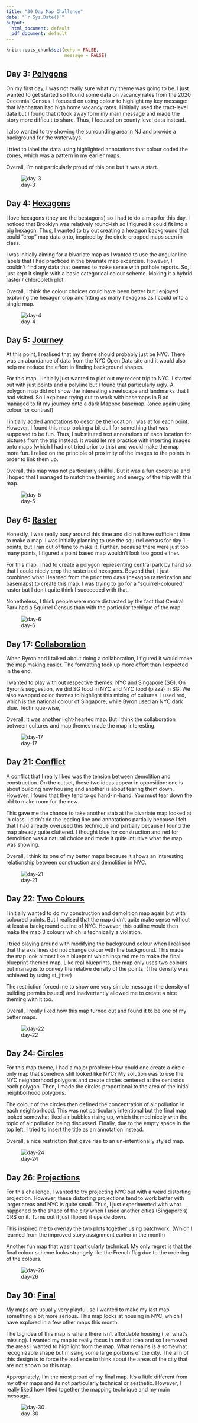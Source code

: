 ```yaml
---
title: "30 Day Map Challenge"
date: "`r Sys.Date()`"
output:
  html_document: default
  pdf_document: default
---
```


```r
knitr::opts_chunk$set(echo = FALSE,
                      message = FALSE)
```

## Day 3: [Polygons](https://github.com/Theta1112/my-30-day-maps/blob/main/scripts/day-3.R)

On my first day, I was not really sure what my theme was going to be. I just wanted to get started so I found some data on vacancy rates from the 2020 Decennial Census. I focused on using colour to highlight my key message: that Manhattan had high home vacancy rates. I initially used the tract-level data but I found that it took away form my main message and made the story more difficult to share. Thus, I focused on county level data instead.

I also wanted to try showing the surrounding area in NJ and provide a background for the waterways.

I tried to label the data using highlighted annotations that colour coded the zones, which was a pattern in my earlier maps. 

Overall, I'm not particularly proud of this one but it was a start. 

![day-3](output/03-Sean-Polygons.jpg) 

## Day 4: [Hexagons](https://github.com/Theta1112/my-30-day-maps/blob/main/scripts/day-4.R)

I love hexagons (they are the bestagons) so I had to do a map for this day. I noticed that Brooklyn was relatively round-ish so I figured it could fit into a big hexagon. Thus, I wanted to try out creating a hexagon background that could "crop" map data onto, inspired by the circle cropped maps seen in class.

I was initially aiming for a bivariate map as I wanted to use the angular line labels that I had practiced in the bivariate map excercise. However, I couldn't find any data that seemed to make sense with pothole reports. So, I just kept it simple with a basic categorical colour scheme. Making it a hybrid raster / chloropleth plot. 

Overall, I think the colour choices could have been better but I enjoyed exploring the hexagon crop and fitting as many hexagons as I could onto a single map. 

![day-4](output/04-Sean-Hexagons.jpg) 

## Day 5: [Journey](https://github.com/Theta1112/my-30-day-maps/blob/main/scripts/day-5.R)

At this point, I realised that my theme should probably just be NYC. There was an abundance of data from the NYC Open Data site and it would also help me reduce the effort in finding background shapes. 

For this map, I initially just wanted to plot out my recent trip to NYC. I started out with just points and a polyline but I found that particularly ugly. A polygon map did not show the interesting streetscape and landmarks that I had visited. So I explored trying out to work with basemaps in R ad managed to fit my journey onto a dark Mapbox basemap. (once again using colour for contrast)

I initially added annotations to describe the location I was at for each point. However, I found this map looking a bit dull for something that was supposed to be fun. Thus, I substituted text annotations of each location for pictures from the trip instead. It would let me practice with inserting images onto maps (which I had not tried prior to this) and would make the map more fun. I relied on the principle of proximity of the images to the points in order to link them up.  

Overall, this map was not particularly skillful. But it was a fun excercise and I hoped that I managed to match the theming and energy of the trip with this map. 

![day-5](output/05-Sean-Journey.jpg)

## Day 6: [Raster](https://github.com/Theta1112/my-30-day-maps/blob/main/scripts/day-6.R)

Honestly, I was really busy around this time and did not have sufficient time to make a map. I was initially planning to use the squirrel census for day 1 - points, but I ran out of time to make it. Further, because there were just too many points, I figured a point based map wouldn't look too good either. 

For this map, I had to create a polygon representing central park by hand so that I could nicely crop the rasterized hexagons. Beyond that, I just combined what I learned from the prior two days (hexagon rasterization and basemaps) to create this map. I was trying to go for a "squirrel-coloured" raster but I don't quite think I succeeded with that. 

Nonetheless, I think people were more distracted by the fact that Central Park had a Squirrel Census than with the particular techique of the map. 

![day-6](output/06-Sean-Raster.jpg)

## Day 17: [Collaboration](https://github.com/Theta1112/Day-19-Collaboration/blob/main/17-byron.Rmd)

When Byron and I talked about doing a collaboration, I figured it would make the map making easier. The formatting took up more effort than I expected in the end. 

I wanted to play with out respective themes: NYC and Singapore (SG). On Byron's suggestion, we did SG food in NYC and NYC food (pizza) in SG. We also swapped color themes to highlight this mixing of cultures. I used red, which is the national colour of Singapore, while Byron used an NYC dark blue. Technique-wise, 

Overall, it was another light-hearted map. But I think the collaboration between cultures and map themes made the map interesting. 


![day-17](output/17-Sean-Byron-Collab.png)


## Day 21: [Conflict](https://github.com/Theta1112/my-30-day-maps/blob/main/scripts/day-21.R)

A conflict that I really liked was the tension between demolition and construction. On the outset, these two ideas appear in opposition: one is about building new housing and another is about tearing them down. However, I found that they tend to go hand-in-hand. You must tear down the old to make room for the new. 

This gave me the chance to take another stab at the bivariate map looked at in class. I didn't do the leading line and annotations partially because I felt that I had already overused this technique and partially because I found the map already quite cluttered. I thought blue for construction and red for demolition was a natural choice and made it quite intuitive what the map was showing. 

Overall, I think its one of my better maps because it shows an interesting relationship between construction and demolition in NYC. 

![day-21](output/21-Sean-Conflict.png)

## Day 22: [Two Colours](https://github.com/Theta1112/my-30-day-maps/blob/main/scripts/day-22.R)

I initially wanted to do my construction and demolition map again but with coloured points. But I realised that the map didn't quite make sense without at least a background outline of NYC. However, this outline would then make the map 3 colours which is technically a violation. 

I tried playing around with modifying the background colour when I realised that the axis lines did not change colour with the background. This made the map look almost like a blueprint which inspired me to make the final blueprint-themed map. Like real blueprints, the map only uses two colours but manages to convey the relative density of the points. (The density was achieved by using st_jitter)

The restriction forced me to show one very simple message (the density of building permits issued) and inadvertantly allowed me to create a nice theming with it too. 

Overall, I really liked how this map turned out and found it to be one of my better maps.

![day-22](output/22-Sean-TwoColors.jpg)

## Day 24: [Circles](https://github.com/Theta1112/my-30-day-maps/blob/main/scripts/day-24.R)

For this map theme, I had a major problem: How could one create a circle-only map that somehow still looked like NYC? My solution was to use the NYC neighborhood polygons and create circles centered at the centroids each polygon. Then, I made the circles proportional to the area of the initial neighborhood polygons. 

The colour of the circles then defined the concentration of air pollution in each neighborhood. This was not particularly intentional but the final map looked somewhat liked air bubbles rising up, which themed nicely with the topic of air pollution being discussed. Finally, due to the empty space in the top left, I tried to insert the title as an annotation instead.

Overall, a nice restriction that gave rise to an un-intentionally styled map. 

![day-24](output/24-Sean-Circles.jpg)

## Day 26: [Projections](https://github.com/Theta1112/my-30-day-maps/blob/main/scripts/day-26.R)

For this challenge, I wanted to try projecting NYC out with a weird distorting projection. However, these distorting projections tend to work better with larger areas and NYC is quite small. Thus, I just experimented with what happened to the shape of the city when I used another cities (Singapore's) CRS on it. Turns out it just flipped it upside down. 

This inspired me to overlay the two plots together using patchwork. (Which I learned from the improved story assignment earlier in the month)

Another fun map that wasn't particularly technical. My only regret is that the final colour scheme looks strangely like the French flag due to the ordering of the colours. 

![day-26](output/26-Sean-Projections.png)

## Day 30: [Final](https://github.com/Theta1112/my-30-day-maps/blob/main/scripts/day-30.R)

My maps are usually very playful, so I wanted to make my last map something a bit more serious. 
This map looks at housing in NYC, which I have explored in a few other maps this month. 

The big idea of this map is where there isn't affordable housing (i.e. what's missing). I wanted my map to really focus in on that idea and so I removed the areas I wanted to highlight from the map. What remains is a somewhat recognizable shape but missing some large portions of the city. The aim of this design is to force the audience to think about the areas of the city that are not shown on this map. 

Appropriately, I'm the most proud of my final map. It's a little different from my other maps and its not particularly technical or aesthetic. However, I really liked how I tied together the mapping technique and my main message.

![day-30](output/30-Sean-Finale.png)

